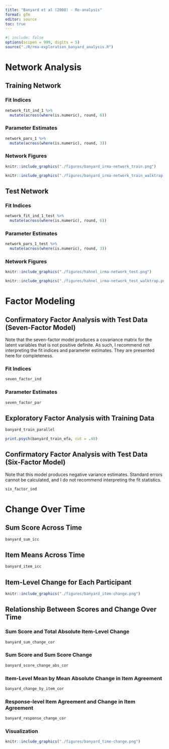 ```yaml
---
title: "Banyard et al (2008) - Re-analysis"
format: gfm
editor: source
toc: true
---
```


```r
#| include: false
options(scipen = 999, digits = 5)
source("./R/rma-exploration_banyard_analysis.R")

```

# Network Analysis

## Training Network

### Fit Indices

```r
network_fit_ind_1 %>% 
  mutate(across(where(is.numeric), round, 6))
```

### Parameter Estimates

```r
network_pars_1 %>% 
  mutate(across(where(is.numeric), round, 3))
```

### Network Figures

```r
knitr::include_graphics("./figures/banyard_irma-network_train.png")
```

```r
knitr::include_graphics("./figures/banyard_irma-network_train_walktrap.png")
```

## Test Network

### Fit Indices

```r
network_fit_ind_1_test %>% 
  mutate(across(where(is.numeric), round, 6))
```

### Parameter Estimates

```r
network_pars_1_test %>% 
  mutate(across(where(is.numeric), round, 3))
```

### Network Figures

```r
knitr::include_graphics("./figures/hahnel_irma-network_test.png")
```

```r
knitr::include_graphics("./figures/hahnel_irma-network_test_walktrap.png")
```

# Factor Modeling

## Confirmatory Factor Analysis with Test Data (Seven-Factor Model)

Note that the seven-factor model produces a covariance matrix for the latent
variables that is not positive definite. As such, I recommend not interpreting
the fit indices and parameter estimates. They are presented here for
completeness.

### Fit Indices

```r
seven_factor_ind
```

### Parameter Estimates

```r
seven_factor_par
```

## Exploratory Factor Analysis with Training Data

```r
banyard_train_parallel
```

```r
print.psych(banyard_train_efa, cut = .40)
```

## Confirmatory Factor Analysis with Test Data (Six-Factor Model)

Note that this model produces negative variance estimates. Standard errors
cannot be calculated, and I do not recommend interpreting the fit statistics.

```r
six_factor_ind
```

# Change Over Time

## Sum Score Across Time

```r
banyard_sum_icc
```

## Item Means Across Time

```r
banyard_item_icc
```

## Item-Level Change for Each Participant

```r
knitr::include_graphics("./figures/banyard_item-change.png")
```

## Relationship Between Scores and Change Over Time

### Sum Score and Total Absolute Item-Level Change

```r
banyard_sum_change_cor
```

### Sum Score and Sum Score Change

```r
banyard_score_change_abs_cor
```

### Item-Level Mean by Mean Absolute Change in Item Agreement

```r
banyard_change_by_item_cor
```

### Response-level Item Agreement and Change in Item Agreement

```r
banyard_response_change_cor
```

### Visualization

```r
knitr::include_graphics("./figures/banyard_time-change.png")
```
